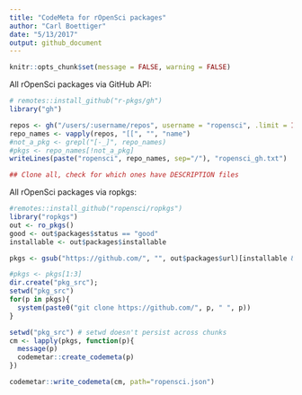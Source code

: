```yaml
---
title: "CodeMeta for rOpenSci packages"
author: "Carl Boettiger"
date: "5/13/2017"
output: github_document
---
```


```r
knitr::opts_chunk$set(message = FALSE, warning = FALSE)
```

All rOpenSci packages via GitHub API:

```r
# remotes::install_github("r-pkgs/gh")
library("gh")

repos <- gh("/users/:username/repos", username = "ropensci", .limit = Inf)
repo_names <- vapply(repos, "[[", "", "name")
#not_a_pkg <- grepl("[-_]", repo_names)
#pkgs <- repo_names[!not_a_pkg]
writeLines(paste("ropensci", repo_names, sep="/"), "ropensci_gh.txt")

## Clone all, check for which ones have DESCRIPTION files

```

All rOpenSci packages via ropkgs: 

```r
#remotes::install_github("ropensci/ropkgs")
library("ropkgs")
out <- ro_pkgs()
good <- out$packages$status == "good"
installable <- out$packages$installable

pkgs <- gsub("https://github.com/", "", out$packages$url)[installable & good]

```

```r
#pkgs <- pkgs[1:3]
dir.create("pkg_src"); 
setwd("pkg_src")
for(p in pkgs){
  system(paste0("git clone https://github.com/", p, " ", p))
}
```

```r
setwd("pkg_src") # setwd doesn't persist across chunks
cm <- lapply(pkgs, function(p){
  message(p)
  codemetar::create_codemeta(p)
})
```


```r
codemetar::write_codemeta(cm, path="ropensci.json")
```



